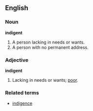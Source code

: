 ==English==

===Noun===
'''indigent'''
#A person lacking in needs or wants.
#A person with no permanent address.

===Adjective===
'''indigent'''
#Lacking in needs or wants; [[poor]].

===Related terms===
*[[indigence]]